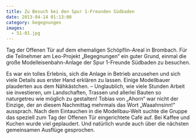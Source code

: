 ```yaml
---
title: Zu Besuch bei den Spur 1-Freunden Südbaden
date: 2013-04-14 01:13:00
category: begegnungen
images:
  - 51-01.jpg
---
```


Tag der Offenen Tür auf dem ehemaligen Schöpflin-Areal in Brombach. Für die Teilnehmer am Leo-Projekt „Begegnungen“ ein guter Grund, einmal die große Modelleisenbahn-Anlage der Spur 1-Freunde Südbaden zu besuchen.

Es war ein tolles Erlebnis, sich die Anlage in Betrieb anzusehen und sich viele Details aus erster Hand erklären zu lassen. Einige Modellbauer plauderten aus dem Nähkästchen. – Unglaublich, wie viele Stunden Arbeit sie investieren, um Landschaften, Trassen und allerlei Bauten so naturgetreu wie möglich zu gestalten! Tobias von „Ahorn“ war nicht der Einzige, der an diesem Nachmittag mehrmals das Wort „Waaahnsinn!“ aussprach.
Nach dem Eintauchen in die Modellbau-Welt suchte die Gruppe das speziell zum Tag der Offenen Tür eingerichtete Café auf. Bei Kaffee und Kuchen wurde viel geplaudert. Und natürlich wurde auch über die nächsten gemeinsamen Ausflüge gesprochen.
